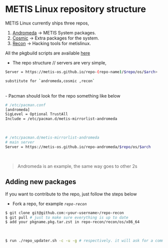 # METIS Linux repository structure

METIS Linux currently ships three repos,

1. [Andromeda](https://github.com/metis-os/repo-andromeda) -> METIS System packages.
2. [Cosmic](https://github.com/metis-os/repo-cosmic) -> Extra packages for the system.
3. [Recon](https://github.com/metis-os/repo-recon) -> Hacking tools for metislinux.

All the pkgbuild scripts are available [here](https://github.com/metis-os/metis-pkgs)

 


- The repo structure // servers are very simple,

```bash 
Server = https://metis-os.github.io/repo-(repo-name)/$repo/os/$arch>

substitute for `andromeda,cosmic ,recon`
````
<br/>
- Pacman should look for the repo something like below

```bash
# /etc/pacman.conf
[andromeda] 
SigLevel = Optional TrustAll
Include = /etc/pacman.d/metis-mirrorlist-andromeda
```
<br/>

```bash
# /etc/pacman.d/metis-mirrorlist-andromeda 
# main server
Server = https://metis-os.github.io/repo-andromeda/$repo/os/$arch
```
<br/>

> Andromeda is an example, the same way goes to other 2s

## Adding new packages

If you want to contribute to the repo, just follow the steps below

- Fork a repo, for example *`repo-recon`*

```bash
$ git clone git@github.com:<your-username>/repo-recon
$ git pull # just to make sure everything is up to date
$ add your pkgname.pkg.tar.zst in repo-recon/recon/os/x86_64

```
<br/>

```bash
$ run ./repo_updater.sh -c -u -g # respectively. it will ask for a commit message and give a precise commit message, done 
```
